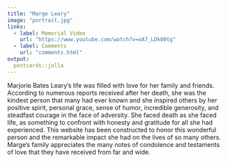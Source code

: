 ```yaml
---
title: "Marge Leary"
image: "portrait.jpg"
links:
  - label: Memorial Video
    url: "https://www.youtube.com/watch?v=oA7_LDk00tg"
  - label: Comments 
    url: "comments.html"
output:
  postcards::jolla
---
```

 
Marjorie Bates Leary’s life was filled with love for her family and friends.  According to numerous reports received after her death, she was the kindest person that many had ever known and she inspired others by her positive spirit, personal grace, sense of humor, incredible generosity, and steadfast courage in the face of adversity.  She faced death as she faced life, as something to confront with honesty and gratitude for all she had experienced.  This website has been constructed to honor this wonderful person and the remarkable impact she had on the lives of so many others.  Marge’s family appreciates the many notes of condolence and testaments of love that they have received from far and wide.
